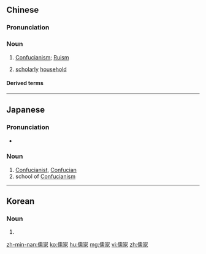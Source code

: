 ==Chinese==
{{zh-forms}}

===Pronunciation===
{{zh-pron
|m=Rújiā
|c=jyu4 gaa1
|h=pfs=yì-kâ
|md=ṳ̀-gă
|mn=qz,tp,xm:Lû-ka/kh:Jû-ka/zz:Jî-kee
|w=3zr ka,3zr jia
|cat=n
}}

===Noun===
{{zh-noun}}

# [[Confucianism]]; [[Ruism]]
# {{lb|zh|literary}} [[scholarly]] [[household]]

====Derived terms====
{{zh-der|儒家思想}}

----

==Japanese==
{{ja-kanjitab|じゅ|か|yomi=o}}

===Pronunciation===
* {{ja-pron|じゅか|yomi=kan}}

===Noun===
{{ja-noun|じゅか}}

# [[Confucianist]], [[Confucian]]
# school of [[Confucianism]]

----

==Korean==
{{ko-hanjatab}}

===Noun===
{{ko-noun|hangeul=유가}}

# {{hanja form of|유가|[[Confucianist]], [[Confucian]]; school of [[Confucianism]]}}

[[zh-min-nan:儒家]]
[[ko:儒家]]
[[hu:儒家]]
[[mg:儒家]]
[[vi:儒家]]
[[zh:儒家]]